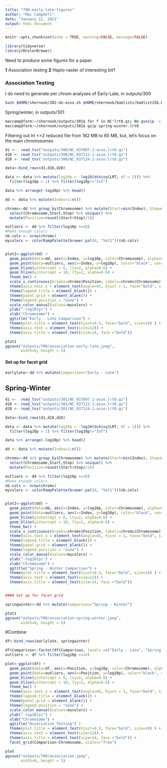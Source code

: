 ```yaml
---
title: "700-early-late-figures"
author: "Mac Campbell"
date: "January 12, 2021"
output: html_document
---
```


```r
knitr::opts_chunk$set(echo = TRUE, warning=FALSE, message=FALSE)
```


```r
library(tidyverse)
library(RColorBrewer)
```

Need to produce some figures for a paper.

__1__ Association testing
__2__ Haplo-raster of interesting bit?

### Association Testing
I do need to generate per chrom analyses of Early-Late, in outputs/300
```sh
bash $HOME/shernook/202-do-asso.sh $HOME/shernook/bamlists/bamlist156.bamlist $HOME/shernook/meta/GCF_002872995.1.chroms-less-test.chroms $HOME/shernook/bamlists/bamlist156-early-late.pheno
```
 
Spring/winter, in outputs/301
```sh
maccamp@farm:~/shernook/outputs/301$ for f in NC*lrt0.gz; do gunzip -c $f | grep -v "Chromosome" | awk '($6 > 2)' >> spring-winter.lrt0; done;
maccamp@farm:~/shernook/outputs/301$ gzip spring-winter.lrt0 
```
Filtering out lrt <=2 reduced file from 162 MB to 65 MB, but, let's focus on the main chromosomes
```r
d1 <-  read_tsv("outputs/300/NC_037097.1-asso.lrt0.gz")
d16 <- read_tsv("outputs/300/NC_037112.1-asso.lrt0.gz")
d28 <- read_tsv("outputs/300/NC_037124.1-asso.lrt0.gz")

data<-bind_rows(d1,d16,d28) 

data <- data %>% mutate(log10p = -log10(dchisq(LRT, df = 1))) %>%
  filter(log10p > 1) %>% filter(log10p!="Inf")

data %>% arrange(-log10p) %>% head()

```

```r
dd <- data %>% mutate(Index=1:n())

chroms<-dd %>% group_by(Chromosome) %>% mutate(Start=min(Index), Stop=max(Index)) %>% 
  select(Chromosome,Start,Stop) %>% unique() %>% 
  mutate(Position=round((Start+Stop)/2))

outliers <- dd %>% filter(log10p >=10)
#Make enough colors
nb.cols <- nrow(chroms)
mycolors <- colorRampPalette(brewer.pal(8, "Set1"))(nb.cols)


plot1<-ggplot(dd) +
  geom_point(data=dd, aes(x=Index, y=log10p, color=Chromosome), alpha=0.75, cex=0.5) +
  geom_point(data=outliers, aes(x=Index, y=log10p), color="black", cex=0.5, alpha=0.9) +
  geom_hline(yintercept = 6, lty=2, alpha=0.6) +
  geom_hline(yintercept = 10, lty=2, alpha=0.6) +
  theme_bw() +
  scale_x_continuous(breaks=chroms$Position, labels=chroms$Chromosome) +
  theme(axis.text.x = element_text(angle=45, hjust = 1, face="bold", size=6)) +
  theme(legend.title = element_blank()) +
  theme(panel.grid = element_blank()) +
  theme(legend.position = "none") +
  scale_color_manual(values=mycolors) +
  ylab("-log10(p)") +
  xlab("Chromosome") +
  ggtitle("Early - Late Comparison") +
  theme(plot.title = element_text(hjust=0.5, face="bold", size=18) ) +
  theme(axis.text = element_text(size=12)) +
  theme(axis.title = element_text(size=14, face ="bold"))
```


```r
plot1
ggsave("outputs/700/association-early-late.jpeg",
       width=8, height = 5)
```
#### Set up for facet grid
```r
earlylate<-dd %>% mutate(Comparison="Early - Late")
```

## Spring-Winter
```r
d1 <-  read_tsv("outputs/301/NC_037097.1-asso.lrt0.gz")
d16 <- read_tsv("outputs/301/NC_037112.1-asso.lrt0.gz")
d28 <- read_tsv("outputs/301/NC_037124.1-asso.lrt0.gz")

data<-bind_rows(d1,d16,d28) 

data <- data %>% mutate(log10p = -log10(dchisq(LRT, df = 1))) %>%
  filter(log10p > 1) %>% filter(log10p!="Inf")

data %>% arrange(-log10p) %>% head()

```

```r
dd <- data %>% mutate(Index=1:n())

chroms<-dd %>% group_by(Chromosome) %>% mutate(Start=min(Index), Stop=max(Index)) %>% 
  select(Chromosome,Start,Stop) %>% unique() %>% 
  mutate(Position=round((Start+Stop)/2))

outliers <- dd %>% filter(log10p >=10)
#Make enough colors
nb.cols <- nrow(chroms)
mycolors <- colorRampPalette(brewer.pal(8, "Set1"))(nb.cols)


plot1<-ggplot(dd) +
  geom_point(data=dd, aes(x=Index, y=log10p, color=Chromosome), alpha=0.75, cex=0.5) +
  geom_point(data=outliers, aes(x=Index, y=log10p), color="black", cex=0.5, alpha=0.9) +
  geom_hline(yintercept = 6, lty=2, alpha=0.6) +
  geom_hline(yintercept = 10, lty=2, alpha=0.6) +
  theme_bw() +
  scale_x_continuous(breaks=chroms$Position, labels=chroms$Chromosome) +
  theme(axis.text.x = element_text(angle=45, hjust = 1, face="bold", size=6)) +
  theme(legend.title = element_blank()) +
  theme(panel.grid = element_blank()) +
  theme(legend.position = "none") +
  scale_color_manual(values=mycolors) +
  ylab("-log10(p)") +
  xlab("Chromosome") +
  ggtitle("Spring - Winter Comparison") +
  theme(plot.title = element_text(hjust=0.5, face="bold", size=18) ) +
  theme(axis.text = element_text(size=12)) +
  theme(axis.title = element_text(size=14, face ="bold"))


#### Set up for facet grid

springwinter<-dd %>% mutate(Comparison="Spring - Winter")

```


```r
plot1
ggsave("outputs/700/association-spring-winter.jpeg",
       width=8, height = 5)
```



#Combine
```r
df<-bind_rows(earlylate, springwinter)
```


```r
df$Comparison<-factor(df$Comparison, levels =c("Early - Late", "Spring - Winter"))
outliers <- df %>% filter(log10p >=10)

plot<-ggplot(df) +
  geom_point(data=df, aes(x=Position, y=log10p, color=Chromosome), alpha=0.75, cex=0.5) +
  geom_point(data=outliers, aes(x=Position, y=log10p), color="black", cex=0.5, alpha=0.9) +
  geom_hline(yintercept = 6, lty=2, alpha=0.6) +
  geom_hline(yintercept = 10, lty=2, alpha=0.6) +
  theme_bw() +
  theme(axis.text.x = element_text(angle=45, hjust = 1, face="bold", size=6)) +
  theme(legend.title = element_blank()) +
  theme(panel.grid = element_blank()) +
  theme(legend.position = "none") +
  scale_color_manual(values=mycolors) +
  ylab("-log10(p)") +
  xlab("Chromosome") +
  ggtitle("Association Testing") +
  theme(plot.title = element_text(hjust=0.5, face="bold", size=18) ) +
  theme(axis.text = element_text(size=12)) +
  theme(axis.title = element_text(size=14, face ="bold")) +
  facet_grid(Comparison~Chromosome, scales="free")
```


```r
plot
ggsave("outputs/700/association.jpeg",
       width=8, height = 5)
```
